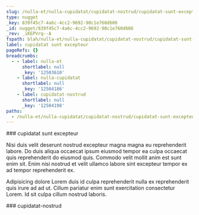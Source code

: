 ```yaml
---
slug: /nulla-et/nulla-cupidatat/cupidatat-nostrud/cupidatat-sunt-excepteur
type: nugget
_key: 839f45c7-4a6c-4cc2-9692-90c1e760d606
_id: nugget/839f45c7-4a6c-4cc2-9692-90c1e760d606
_rev: _iKEPVrq--A
fspath: blah/nulla-et/nulla-cupidatat/cupidatat-nostrud/cupidatat-sunt-excepteur.md
label: cupidatat sunt excepteur
pageRefs: {}
breadcrumbs:
  - - label: nulla-et
      shortlabel: null
      _key: '12503610'
    - label: nulla-cupidatat
      shortlabel: null
      _key: '12504186'
    - label: cupidatat-nostrud
      shortlabel: null
      _key: '12504198'
paths:
  - /nulla-et/nulla-cupidatat/cupidatat-nostrud/cupidatat-sunt-excepteur
---
```


<NuggetArea>
<Nugget slug="/nulla-et/nulla-cupidatat/cupidatat-nostrud/cupidatat-sunt-excepteur" type="nugget" _key="839f45c7-4a6c-4cc2-9692-90c1e760d606" _id="nugget/839f45c7-4a6c-4cc2-9692-90c1e760d606" _rev="_iKEPVrq--A" fspath="blah/nulla-et/nulla-cupidatat/cupidatat-nostrud/cupidatat-sunt-excepteur.md" label="cupidatat sunt excepteur" paths="/nulla-et/nulla-cupidatat/cupidatat-nostrud/cupidatat-sunt-excepteur">
<NuggetBody>
### cupidatat sunt excepteur

Nisi duis velit deserunt nostrud excepteur magna magna eu reprehenderit labore. Do duis aliqua occaecat ipsum eiusmod tempor ea culpa occaecat quis reprehenderit do eiusmod quis. Commodo velit mollit anim est sunt enim sit. Enim nisi nostrud et velit ullamco labore sint excepteur tempor ex ad tempor reprehenderit ex.

Adipisicing dolore Lorem duis id culpa reprehenderit nulla ex reprehenderit quis irure ad ad ut. Cillum pariatur enim sunt exercitation consectetur Lorem. Id sit culpa cillum nostrud laboris.

</NuggetBody>
<Breadcrumbs>
<Crumbs>
<Crumb _key="12503610" label="nulla-et" /><Crumb _key="12504186" label="nulla-cupidatat" /><Crumb _key="12504198" label="cupidatat-nostrud" />
</Crumbs>
</Breadcrumbs>
</Nugget>

<NuggetsInbound>
</NuggetsInbound>
<NuggetsOutbound>
</NuggetsOutbound>
</NuggetArea>
<PassagesInbound>
<Passage direction="inbound" type="passage" _key="12504198" _id="passage/12504198" _rev="_iKEPVrq--_" label="cupidatat-nostrud" passage="cupidatat-nostrud" fspath="blah/nulla-et/nulla-cupidatat/cupidatat-nostrud" paths="/nulla-et/nulla-cupidatat/cupidatat-nostrud" slug="/nulla-et/nulla-cupidatat/cupidatat-nostrud">
<NuggetBody>
### cupidatat-nostrud

</NuggetBody>
<Breadcrumbs>
<Crumbs>
<Crumb _key="12503610" label="nulla-et" /><Crumb _key="12504186" label="nulla-cupidatat" />
</Crumbs>
</Breadcrumbs>
</Passage>

</PassagesInbound>
<PassagesOutbound>
</PassagesOutbound>